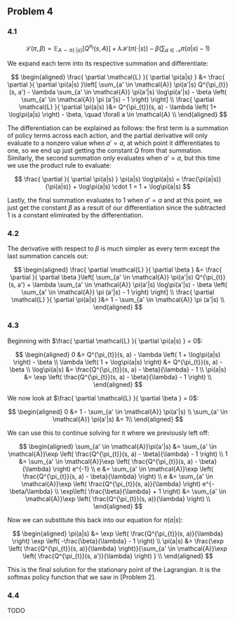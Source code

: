 ## Problem 4

### 4.1

$$
\mathcal{L}(\pi, \beta) = \mathbb{E}_{A \sim \pi(\cdot|s)} \left[ Q^{\pi_{t}}(s, A) \right] + \lambda \mathcal{H}(\pi(\cdot|s)) - \beta \left(  \sum_{a \in \mathcal{A}} \pi (a|s) - 1 \right) 
$$

We expand each term into its respective summation and differentiate:

$$
\begin{aligned}
\frac{ \partial \mathcal{L} }{ \partial \pi(a|s) } &= \frac{ \partial }{ \partial \pi(a|s) }\left[ \sum_{a' \in \mathcal{A}} \pi(a'|s) Q^{\pi_{t}}(s, a') - \lambda \sum_{a' \in \mathcal{A}} \pi(a'|s) \log\pi(a'|s) - \beta \left(  \sum_{a' \in \mathcal{A}} \pi (a'|s) - 1 \right)  \right] \\
\frac{ \partial \mathcal{L} }{ \partial \pi(a|s) }&=  Q^{\pi_{t}}(s, a) - \lambda  \left( 1+ \log\pi(a|s) \right) - \beta, \quad \forall a \in \mathcal{A} \\
\end{aligned}
$$

The differentiation can be explained as follows: the first term is a summation of policy terms across each action, and the partial derivative will only evaluate to a nonzero value when $a' = a$, at which point it differentiates to one, so we end up just getting the constant $Q$ from that summation. Similarly, the second summation only evaluates when $a'=a$, but this time we use the product rule to evaluate:

$$
\frac{ \partial }{ \partial \pi(a|s) } \pi(a|s) \log\pi(a|s) = \frac{\pi(a|s)}{\pi(a|s)} + \log\pi(a|s) \cdot 1 = 1 + \log\pi(a|s)
$$

Lastly, the final summation evaluates to $1$ when $a'=a$ and at this point, we just get the constant $\beta$ as a result of our differentiation since the subtracted $1$ is a constant eliminated by the differentiation.

### 4.2

The derivative with respect to $\beta$ is much simpler as every term except the last summation cancels out:

$$
\begin{aligned}
\frac{ \partial \mathcal{L} }{ \partial \beta } &= \frac{ \partial }{ \partial \beta }\left[ \sum_{a' \in \mathcal{A}} \pi(a'|s) Q^{\pi_{t}}(s, a') + \lambda \sum_{a' \in \mathcal{A}} \pi(a'|s) \log\pi(a'|s) - \beta \left(  \sum_{a' \in \mathcal{A}} \pi (a'|s) - 1 \right)  \right] \\
\frac{ \partial \mathcal{L} }{ \partial \pi(a|s) }&= 1 - \sum_{a' \in \mathcal{A}} \pi (a'|s) \\
\end{aligned}
$$

### 4.3

Beginning with $\frac{ \partial \mathcal{L} }{ \partial \pi(a|s) } = 0$:

$$
\begin{aligned}
0 &=  Q^{\pi_{t}}(s, a) - \lambda  \left( 1 + \log\pi(a|s) \right) - \beta \\
\lambda  \left( 1 + \log\pi(a|s) \right)  &=  Q^{\pi_{t}}(s, a) - \beta \\
\log\pi(a|s) &=  \frac{Q^{\pi_{t}}(s, a) - \beta}{\lambda} - 1 \\
\pi(a|s) &=  \exp \left( \frac{Q^{\pi_{t}}(s, a) - \beta}{\lambda} - 1 \right)  \\ 
\end{aligned}
$$

We now look at $\frac{ \partial \mathcal{L} }{ \partial \beta } = 0$:

$$
\begin{aligned}
0 &= 1 - \sum_{a' \in \mathcal{A}} \pi(a'|s) \\
\sum_{a' \in \mathcal{A}} \pi(a'|s) &= 1\\
\end{aligned}
$$

We can use this to continue solving for $\pi$ where we previously left off:

$$
\begin{aligned}
\sum_{a' \in \mathcal{A}}\pi(a'|s) &=  \sum_{a' \in \mathcal{A}}\exp \left( \frac{Q^{\pi_{t}}(s, a) - \beta}{\lambda} - 1 \right)  \\ 
1 &= \sum_{a' \in \mathcal{A}}\exp \left( \frac{Q^{\pi_{t}}(s, a) - \beta}{\lambda} \right) e^{-1}  \\ 
e &= \sum_{a' \in \mathcal{A}}\exp \left( \frac{Q^{\pi_{t}}(s, a) - \beta}{\lambda} \right) \\ 
e &= \sum_{a' \in \mathcal{A}}\exp \left( \frac{Q^{\pi_{t}}(s, a)}{\lambda} \right) e^{-\beta/\lambda} \\ 
\exp\left( \frac{\beta}{\lambda} + 1 \right) &= \sum_{a' \in \mathcal{A}}\exp \left( \frac{Q^{\pi_{t}}(s, a)}{\lambda} \right) \\ 
\end{aligned}
$$

Now we can substitute this back into our equation for $\pi(a|s)$:

$$
\begin{aligned}
\pi(a|s) &=  \exp \left( \frac{Q^{\pi_{t}}(s, a)}{\lambda} \right) \exp \left( -\frac{\beta}{\lambda} - 1 \right)   \\ 
\pi(a|s) &=  \frac{\exp \left( \frac{Q^{\pi_{t}}(s, a)}{\lambda} \right)}{\sum_{a' \in \mathcal{A}}\exp \left( \frac{Q^{\pi_{t}}(s, a')}{\lambda} \right) } \\ 
\end{aligned}
$$

This is the final solution for the stationary point of the Lagrangian. It is the softmax policy function that we saw in [Problem 2].

### 4.4

TODO
